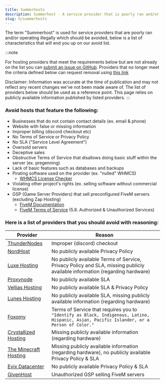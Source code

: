 ```yaml
---
title: Summerhosts
description: Summerhost - A service provider that is poorly ran and/or operating illegally which should be avoided.
slug: h/summerhosts
---
```


The term "Summerhost" is used for service providers that are poorly ran and/or operating illegally which should be avoided, below is a list of characteristics that will end you up on our avoid list.

:::note

For hosting providers that meet the requirements below but are not already on the list you can [submit an issue on GitHub](https://link.setup.md/summerhost-addition). Providers that no longer meet the criteria defined below can request removal using [this link](https://link.setup.md/summerhost-removal)

Disclaimer: Information was accurate at the time of publication and may not reflect any recent changes we've not been made aware of. The list of providers below should be used as a reference point. This page relies on publicly available information published by listed providers.
:::

### Avoid hosts that feature the following:
* Businesses that do not contain contact details (ex. email & phone)
* Website with false or missing information
* Improper billing (discord checkout etc)
* No Terms of Service or Privacy Policy
* No SLA ("Service Level Agreement")
* Oversold servers
* Deceptive sales
* Obstructive Terms of Service that disallows doing basic stuff within the server (ex. pregenning)
* Lack of basic features such as databases and backups
* Pirating software used on the provider (ex. "nulled" WHMCS)
  * [WHMCS License Checker](https://www.whmcs.com/members/verifydomain.php/verifydomain.php)
* Violating other project's rights (ex. selling software without commercial license)
* GSP (Game Server Providers) that sell preconfigured FiveM servers (excluding Zap Hosting)
  * [FiveM Documentation](https://docs.fivem.net/docs/support/ban-faq/#unauthorized-game-server-provider-gsp)
  * [FiveM Terms of Service](https://fivem.net/terms) (5.8. Authorized & Unauthorized Services)
 
### Here is a list of providers that you should avoid with reasoning:

| Provider     | Reason                                              |
| ------------ | --------------------------------------------------- |
| [ThunderNodes](https://thundernodes.cloud) | Improper (discord) checkout |
| [NordHost](https://nordhost.cc) | No publicly available Privacy Policy |
| [Luxe Hosting](https://my.luxe-hosting.nl) | No publicly available Terms of Service, Privacy Policy and SLA, missing publicly available information (regarding hardware) |
| [Proxynode](https://proxynode.pro) | No publicly available SLA |
| [Vellias Hosting](https://velliashosting.online) | No publicly available SLA & Privacy Policy |
| [Lunes Hosting](https://lunes.host) | No publicly available SLA, missing publicly available information (regarding hardware) |
| [Foxomy](https://foxomy.com) | Terms of Service that requires you to `"Identify as Black, Indigenous, Latino, Hispanic, Asian, Pacific Islander, or a Person of Color."` |
| [Crystallized Hosting](https://crystallized.host) | Missing publicly available information (regarding hardware) |
| [The Minecraft Hosting](https://theminecrafthosting.com) | Missing publicly available information (regarding hardware), no publicly available Privacy Policy & SLA |
| [Evix Datacenter](evix-datacenter.online) | No publicly available Privacy Policy & SLA |
| [GivenHost](https://givenhost.com) | Unauthorized GSP selling FiveM servers |
